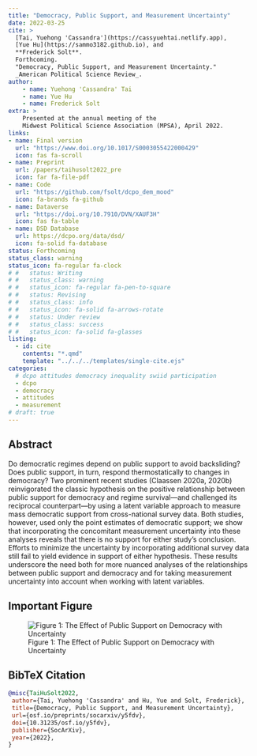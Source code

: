 ```yaml
---
title: "Democracy, Public Support, and Measurement Uncertainty"
date: 2022-03-25
cite: >
  [Tai, Yuehong 'Cassandra'](https://cassyuehtai.netlify.app),
  [Yue Hu](https://sammo3182.github.io), and
  **Frederick Solt**. 
  Forthcoming.
  "Democracy, Public Support, and Measurement Uncertainty." 
  _American Political Science Review_.
author:
    - name: Yuehong 'Cassandra' Tai
    - name: Yue Hu
    - name: Frederick Solt
extra: >
    Presented at the annual meeting of the 
    Midwest Political Science Association (MPSA), April 2022.
links:
- name: Final version
  url: "https://www.doi.org/10.1017/S0003055422000429"
  icon: fas fa-scroll
- name: Preprint
  url: /papers/taihusolt2022_pre
  icon: far fa-file-pdf
- name: Code
  url: "https://github.com/fsolt/dcpo_dem_mood"
  icon: fa-brands fa-github
- name: Dataverse
  url: "https://doi.org/10.7910/DVN/XAUF3H"
  icon: fas fa-table
- name: DSD Database
  url: https://dcpo.org/data/dsd/
  icon: fa-solid fa-database
status: Forthcoming
status_class: warning
status_icon: fa-regular fa-clock
# #   status: Writing
# #   status_class: warning
# #   status_icon: fa-regular fa-pen-to-square
# #   status: Revising
# #   status_class: info
# #   status_icon: fa-solid fa-arrows-rotate
# #   status: Under review
# #   status_class: success
# #   status_icon: fa-solid fa-glasses
listing:
  - id: cite
    contents: "*.qmd"
    template: "../../../templates/single-cite.ejs"
categories:
  # dcpo attitudes democracy inequality swiid participation
  - dcpo
  - democracy
  - attitudes
  - measurement
# draft: true
---
```


:::{#cite}
:::


## Abstract

Do democratic regimes depend on public support to avoid backsliding? Does public support, in turn, respond thermostatically to changes in democracy? Two prominent recent studies (Claassen 2020a, 2020b) reinvigorated the classic hypothesis on the positive relationship between public support for democracy and regime survival---and challenged its reciprocal counterpart---by using a latent variable approach to measure mass democratic support from cross-national survey data. Both studies, however, used only the point estimates of democratic support; we show that incorporating the concomitant measurement uncertainty into these analyses reveals that there is no support for either study's conclusion. Efforts to minimize the uncertainty by incorporating additional survey data still fail to yield evidence in support of either hypothesis. These results underscore the need both for more nuanced analyses of the relationships between public support and democracy and for taking measurement uncertainty into account when working with latent variables.

## Important Figure

![Figure 1: The Effect of Public Support on Democracy with Uncertainty](dem_support_fig1.png){.preview-image}


## BibTeX Citation

```bibtex
@misc{TaiHuSolt2022,
 author={Tai, Yuehong 'Cassandra' and Hu, Yue and Solt, Frederick},
 title={Democracy, Public Support, and Measurement Uncertainty},
 url={osf.io/preprints/socarxiv/y5fdv},
 doi={10.31235/osf.io/y5fdv},
 publisher={SocArXiv},
 year={2022},
}
```
